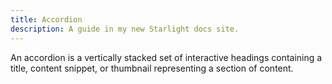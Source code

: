 ```yaml
---
title: Accordion
description: A guide in my new Starlight docs site.
---
```



An accordion is a vertically stacked set of interactive headings containing a title, content snippet, or thumbnail representing a section of content.

<DemoCard file="Accordion">
  <Accordion />
</DemoCard>